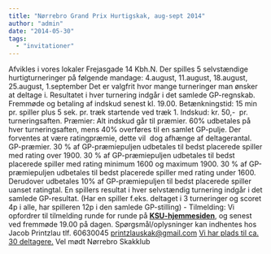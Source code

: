 ```yaml
---
title: "Nørrebro Grand Prix Hurtigskak, aug-sept 2014"
author: "admin"
date: "2014-05-30"
tags: 
  - "invitationer"
---
```


Afvikles i vores lokaler Frejasgade 14 Kbh.N. Der spilles 5 selvstændige hurtigturneringer på følgende mandage: 4.august, 11.august, 18.august, 25.august, 1.september Det er valgfrit hvor mange turneringer man ønsker at deltage i. Resultatet i hver turnering indgår i det samlede GP-regnskab. Fremmøde og betaling af indskud senest kl. 19.00. Betænkningstid: 15 min pr. spiller plus 5 sek. pr. træk startende ved træk 1. Indskud: kr. 50,-  pr. turneringsaften. Præmier: Alt indskud går til præmier. 60% udbetales på hver turneringsaften, mens 40% overføres til en samlet GP-pulje. Der forventes at være ratingpræmie, dette vil  dog afhænge af deltagerantal. GP-præmier. 30 % af GP-præmiepuljen udbetales til bedst placerede spiller med rating over 1900. 30 % af GP-præmiepuljen udbetales til bedst placerede spiller med rating minimum 1600 og maximum 1900. 30 % af GP-præmiepuljen udbetales til bedst placerede spiller med rating under 1600. Derudover udbetales 10% af GP-præmiepuljen til bedst placerede spiller uanset ratingtal. En spillers resultat i hver selvstændig turnering indgår i det samlede GP-resultat. (Har en spiller f.eks. deltaget i 3 turneringer og scoret 4p i alle, har spilleren 12p i den samlede GP-stilling) - Tilmelding: Vi opfordrer til tilmelding runde for runde på **[KSU-hjemmesiden](http://www.ksu.dk/kalender/dotnet/viskalender.aspx?id=1350)**, og senest  ved fremmøde 19.00 på dagen. Spørgsmål/oplysninger kan indhentes hos Jacob Printzlau tlf. 60630045 [printzlauskak@gmail.com](mailto:printzlauskak@gmail.com) [Vi har plads til ca. 30 deltagere.](mailto:printzlauskak@gmail.com) Vel mødt Nørrebro Skakklub

